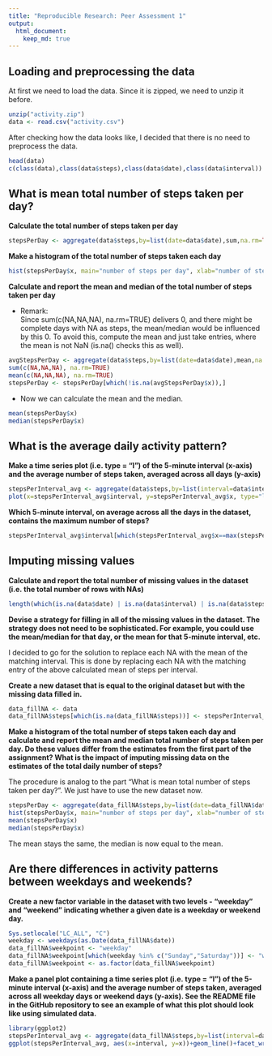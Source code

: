 ```yaml
---
title: "Reproducible Research: Peer Assessment 1"
output: 
  html_document:
    keep_md: true
---
```



## Loading and preprocessing the data
At first we need to load the data. Since it is zipped, we need to unzip it before.

```r
unzip("activity.zip")
data <- read.csv("activity.csv")
```
After checking how the data looks like, I decided that there is no need to preprocess the data.

```r
head(data)
c(class(data),class(data$steps),class(data$date),class(data$interval))
```
## What is mean total number of steps taken per day?  

**Calculate the total number of steps taken per day**
```r
stepsPerDay <- aggregate(data$steps,by=list(date=data$date),sum,na.rm=TRUE)
```  

**Make a histogram of the total number of steps taken each day**  
```r
hist(stepsPerDay$x, main="number of steps per day", xlab="number of steps")
```  

**Calculate and report the mean and median of the total number of steps taken per day** 

* Remark:  
Since sum(c(NA,NA,NA), na.rm=TRUE) delivers 0, and there might be complete days with NA as steps, the mean/median would be influenced by this 0. To avoid this, compute the mean and just take entries, where the mean is not NaN (is.na() checks this as well).
```r
avgStepsPerDay <- aggregate(data$steps,by=list(date=data$date),mean,na.rm=TRUE)
sum(c(NA,NA,NA), na.rm=TRUE)
mean(c(NA,NA,NA), na.rm=TRUE)
stepsPerDay <- stepsPerDay[which(!is.na(avgStepsPerDay$x)),]
```

* Now we can calculate the mean and the median.
```r
mean(stepsPerDay$x)
median(stepsPerDay$x)
```


## What is the average daily activity pattern?

**Make a time series plot (i.e. type = "l") of the 5-minute interval (x-axis) and the average number of steps taken, averaged across all days (y-axis)**
```r
stepsPerInterval_avg <- aggregate(data$steps,by=list(interval=data$interval),mean,na.rm=TRUE)
plot(x=stepsPerInterval_avg$interval, y=stepsPerInterval_avg$x, type="l", main="steps per interval", xlab="interval",ylab="avg steps")
```

**Which 5-minute interval, on average across all the days in the dataset, contains the maximum number of steps?**
```r
stepsPerInterval_avg$interval[which(stepsPerInterval_avg$x==max(stepsPerInterval_avg$x))]
```

## Imputing missing values
**Calculate and report the total number of missing values in the dataset (i.e. the total number of rows with NAs)**
```r
length(which(is.na(data$date) | is.na(data$interval) | is.na(data$steps)))
```

**Devise a strategy for filling in all of the missing values in the dataset. The strategy does not need to be sophisticated. For example, you could use the mean/median for that day, or the mean for that 5-minute interval, etc.**

I decided to go for the solution to replace each NA with the mean of the matching interval. This is done by replacing each NA with the matching entry of the above calculated mean of steps per interval.


**Create a new dataset that is equal to the original dataset but with the missing data filled in.**

```r
data_fillNA <- data
data_fillNA$steps[which(is.na(data_fillNA$steps))] <- stepsPerInterval_avg$x[match(data$interval[which(is.na(data$steps))], stepsPerInterval_avg$interval)]
```

**Make a histogram of the total number of steps taken each day and calculate and report the mean and median total number of steps taken per day. Do these values differ from the estimates from the first part of the assignment? What is the impact of imputing missing data on the estimates of the total daily number of steps?**

The procedure is analog to the part "What is mean total number of steps taken per day?". We just have to use the new dataset now.

```r
stepsPerDay <- aggregate(data_fillNA$steps,by=list(date=data_fillNA$date),sum,na.rm=TRUE)
hist(stepsPerDay$x, main="number of steps per day", xlab="number of steps")
mean(stepsPerDay$x)
median(stepsPerDay$x)
```

The mean stays the same, the median is now equal to the mean. 

## Are there differences in activity patterns between weekdays and weekends?
**Create a new factor variable in the dataset with two levels - "weekday" and   "weekend" indicating whether a given date is a weekday or weekend day.**
```r
Sys.setlocale("LC_ALL", "C")
weekday <- weekdays(as.Date(data_fillNA$date))
data_fillNA$weekpoint <- "weekday"
data_fillNA$weekpoint[which(weekday %in% c("Sunday","Saturday"))] <- "weekend"
data_fillNA$weekpoint <- as.factor(data_fillNA$weekpoint)
```

**Make a panel plot containing a time series plot (i.e. type = "l") of the 5-minute interval (x-axis) and the average number of steps taken, averaged across all weekday days or weekend days (y-axis). See the README file in the GitHub repository to see an example of what this plot should look like using simulated data.**
```r
library(ggplot2)
stepsPerInterval_avg <- aggregate(data_fillNA$steps,by=list(interval=data_fillNA$interval, weekpoint=data_fillNA$weekpoint),mean,na.rm=TRUE)
ggplot(stepsPerInterval_avg, aes(x=interval, y=x))+geom_line()+facet_wrap(~weekpoint,nrow=2)
```
